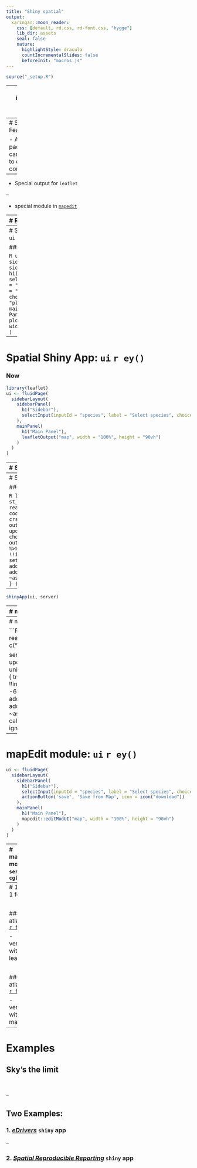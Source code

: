 ```yaml
---
title: "Shiny spatial"
output:
  xaringan::moon_reader:
    css: [default, rd.css, rd-font.css, "hygge"]
    lib_dir: assets
    seal: false
    nature:
      highlightStyle: dracula
      countIncrementalSlides: false
      beforeInit: "macros.js"
---
```



```r
source("_setup.R")
```


---
class: inverse, center, middle

# `r nf()` Spatial Shiny Apps

![:custom_hr]()

## `r ck()` ~20min


---
# Spatial Features

- Any `r rp()` packages can be used to do computation. 

--

- Special output for `leaflet` 

--

- special module in [`mapedit`](https://github.com/r-spatial/mapedit)

---
# [Reactive output](https://shiny.rstudio.com/tutorial/written-tutorial/lesson4/)

.font90[
| Output function (`ui`) | Render function (`server`) | Creates     |
| :--------------------- | :------------------------- | :-----------|
| `dataTableOutput`      | `renderDataTable()`        | DataTable   |
| `htmlOutput`           | `renderImage()`            | raw HTML    |
| `imageOutput`          | `renderImage()`            | image       |
| `plotOutput`           | `renderPlot()`             | plot        |
| `tableOutput`          | `renderTable()`            | table       |
| `textOutput`           | `renderText()`             | text        |
| `uiOutput`             | `renderUI()`               | raw HTML    |
| `verbatimTextOutput`   | `renderVerbatimText()`     | text        |
| `leafletOutput()`      | `renderLeaflet()`          | leaflet map |
]

---
# Spatial Shiny App: `ui` `r ey()`

### Previously

```R
ui <- fluidPage(
  sidebarLayout(
    sidebarPanel(
      h1("Sidebar"),
      selectInput(inputId = "species", label = "Select species", choices = "placeholder")
    ),
    mainPanel(
      h1("Main Panel"),
      plotOutput("map", width = "100%")
    )
  )
)
```


---
# Spatial Shiny App: `ui` `r ey()`

### Now

```R
library(leaflet)
ui <- fluidPage(
  sidebarLayout(
    sidebarPanel(
      h1("Sidebar"),
      selectInput(inputId = "species", label = "Select species", choices = "placeholder")
    ),
    mainPanel(
      h1("Main Panel"),
      leafletOutput("map", width = "100%", height = "90vh")
    )
  )
)
```

---
# Spatial Shiny App: `server` `r cg()`

### Previously

```R
library(sf)
library(dplyr)
server <- function(input, output, session) {
  cdqs <- st_as_sf(x = read.csv('output/CDQS_BIOMQ_2017.csv'),
                   coords = c("CentroideX", "CentroideY"),
                   crs = 4326)
  updateSelectInput(session, "species", choices = unique(cdqs$Espece.Species.EN))
  # output$map <- renderPlot(...)
}
```


---
# Spatial Shiny App: `server` `r cg()`

### Now

```R
library(sf)
library(dplyr)
cdqs <- st_as_sf(x = read.csv('output/CDQS_BIOMQ_2017.csv'),
                 coords = c("CentroideX", "CentroideY"),
                 crs = 4326)
server <- function(input, output, session) {
  updateSelectInput(session, "species", choices = unique(cdqs$Espece.Species.EN))
  output$map <- renderLeaflet(
    {
      tmp <- cdqs %>% 
        filter(Espece.Species.EN == !!input$species) 
      leaflet(tmp) %>% 
      setView(lng = -63, lat = 48, zoom = 5) %>% 
      addProviderTiles("CartoDB.Positron") %>%
      addCircleMarkers(
        stroke = FALSE,
        popup = ~as.character(Nom.de.colonie.Colony.name))
    }
  )
}
```

--

```R
shinyApp(ui, server)
```


---
# mapEdit module:  `ui` `r ey()`

```R
library(mapedit)
ui <- fluidPage(
  sidebarLayout(
    sidebarPanel(
      h1("Sidebar"),
      selectInput(inputId = "species", label = "Select species", choices = "placeholder")
    ),
    mainPanel(
      h1("Main Panel"),
      mapedit::editModUI("map", width = "100%", height = "90vh")
    )
  )
)
```

---
# mapEdit module: `server` `r cg()`


```R
library(sf)
library(dplyr)
cdqs <- st_as_sf(x = read.csv('output/CDQS_BIOMQ_2017.csv'),
                 coords = c("CentroideX", "CentroideY"),
                 crs = 4326)

server <- function(input, output, session) {
  updateSelectInput(session, "species", choices = unique(cdqs$Espece.Species.EN))
  observeEvent(input$species, {
    tmp <- cdqs %>% 
      filter(Espece.Species.EN == !!input$species) 
    map <- leaflet(tmp) %>% 
      setView(lng = -63, lat = 48, zoom = 5) %>% 
      addProviderTiles("CartoDB.Positron") %>%
      addCircleMarkers(
        stroke = FALSE,
        popup = ~as.character(Nom.de.colonie.Colony.name))
    callModule(editMod, leafmap = map, id = "map")
  }, ignoreNULL = FALSE)
}
```



---
# mapEdit module:  `ui` `r ey()`

```R
ui <- fluidPage(
  sidebarLayout(
    sidebarPanel(
      h1("Sidebar"),
      selectInput(inputId = "species", label = "Select species", choices = "placeholder"),
      actionButton('save', 'Save from Map', icon = icon("download"))
    ),
    mainPanel(
      h1("Main Panel"),
      mapedit::editModUI("map", width = "100%", height = "90vh")
    )
  )
)
```

---
# mapEdit module: `server` `r cg()`


```R
server <- function(input, output, session) {
  updateSelectInput(session, "species", choices = unique(cdqs$Espece.Species.EN))
  observeEvent(input$species, {
    tmp <- cdqs %>% 
      filter(Espece.Species.EN == !!input$species) 
    map <- leaflet(tmp) %>% 
      setView(lng = -63, lat = 48, zoom = 5) %>% 
      addProviderTiles("CartoDB.Positron") %>%
      addCircleMarkers(
        stroke = FALSE,
        popup = ~as.character(Nom.de.colonie.Colony.name))
    edits <<- callModule(editMod, leafmap = map, id = "map")
  })
  observeEvent(input$save, {
    geom <- edits()$finished
    if (!is.null(geom)) {
       assign('new_geom', geom, envir = .GlobalEnv)
       sf::write_sf(geom, 'new_geom.geojson', delete_layer = TRUE, delete_dsn = TRUE)
     } # see https://github.com/r-spatial/mapedit/issues/95
   })
}
```


---
# 1 App 1 folder 

<br>

### atlasv2 [`r fd()`](https://github.com/inSilecoInc/wksh_raster_CWS/raw/gh-pages/demo/atlasv2.zip)
 
- version with leaflet 

<br>

### atlasv3 [`r fd()`](https://github.com/inSilecoInc/wksh_raster_CWS/raw/gh-pages/demo/atlasv3.zip)

- version with mapedit


---
# Examples

## Sky's the limit

<br>

--

## Two Examples:


### 1. [*eDrivers*](https://david-beauchesne.shinyapps.io/edriversapp/) `shiny` app

--

### 2. [*Spatial Reproducible Reporting*](https://github.com/inSilecoInc/shinySpatialApp) `shiny` app